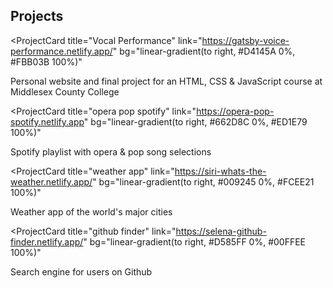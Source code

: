 ## Projects

<ProjectCard
  title="Vocal Performance"
  link="https://gatsby-voice-performance.netlify.app/"
  bg="linear-gradient(to right, #D4145A 0%, #FBB03B 100%)"
>
  Personal website and final project for an HTML, CSS & JavaScript course at Middlesex County College 
</ProjectCard>

<ProjectCard
  title="opera pop spotify"
  link="https://opera-pop-spotify.netlify.app"
  bg="linear-gradient(to right, #662D8C 0%, #ED1E79 100%)"
>
  Spotify playlist with opera & pop song selections 
</ProjectCard>

<ProjectCard
  title="weather app"
  link="https://siri-whats-the-weather.netlify.app/"
  bg="linear-gradient(to right, #009245 0%, #FCEE21 100%)"
>
  Weather app of the world's major cities
</ProjectCard>

<ProjectCard
  title="github finder"
  link="https://selena-github-finder.netlify.app/"
  bg="linear-gradient(to right, #D585FF 0%, #00FFEE 100%)"
>
  Search engine for users on Github
</ProjectCard>